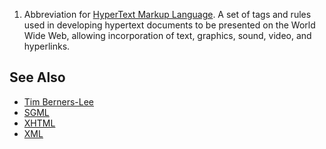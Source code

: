 #Abbreviation for [[w:HTML|HyperText Markup Language]]. A set of tags and rules used in developing hypertext documents to be presented on the World Wide Web, allowing incorporation of text, graphics, sound, video, and hyperlinks. 

==See Also==
*[[Tim Berners-Lee]]
*[[SGML]]
*[[XHTML]]
*[[XML]]
